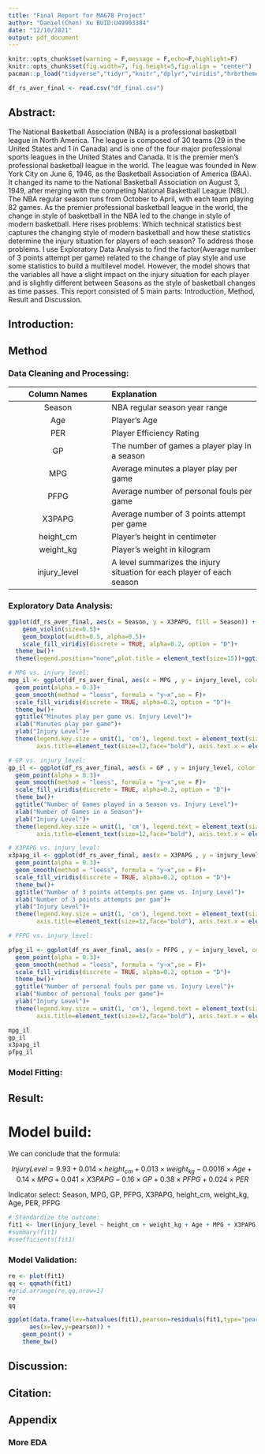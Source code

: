 ```yaml
---
title: "Final Report for MA678 Project"
author: "Daniel(Chen) Xu BUID:U49903384"
date: "12/10/2021"
output: pdf_document
---
```


```r
knitr::opts_chunk$set(warning = F,message = F,echo=F,highlight=F)
knitr::opts_chunk$set(fig.width=7, fig.height=5,fig.align = "center") 
pacman::p_load("tidyverse","tidyr","knitr","dplyr","viridis","hrbrthemes","mosaic","readr","lubridate","tibble","lme4","rstanarm","gridExtra")
```

```r
df_rs_aver_final <- read.csv("df_final.csv")
```

## Abstract:

The National Basketball Association (NBA) is a professional basketball league in North America. The league is composed of 30 teams (29 in the United States and 1 in Canada) and is one of the four major professional sports leagues in the United States and Canada. It is the premier men's professional basketball league in the world. The league was founded in New York City on June 6, 1946, as the Basketball Association of America (BAA). It changed its name to the National Basketball Association on August 3, 1949, after merging with the competing National Basketball League (NBL). The NBA regular season runs from October to April, with each team playing 82 games. As the premier professional basketball league in the world, the change in style of basketball in the NBA led to the change in style of modern basketball. Here rises problems: Which technical statistics best captures the changing style of modern basketball and how these statistics determine the injury situation for players of each season? To address those problems. I use Exploratory Data Analysis to find the factor(Average number of 3 points attempt per game) related to the change of play style and use some statistics to build a multilevel model. However, the model shows that the variables all have a slight impact on the injury situation for each player and is slightly different between Seasons as the style of basketball changes as time passes. This report consisted of 5 main parts: Introduction, Method, Result and Discussion. 

## Introduction:



## Method

### Data Cleaning and Processing:


| Column Names | Explanation |
| :--: | :----- |
| Season        | NBA regular season year range |
| Age           | Player's Age |
| PER           | Player Efficiency Rating |
| GP            | The number of games a player play in a season |
| MPG           | Average minutes a player play per game |
| PFPG          | Average number of personal fouls per game |
| X3PAPG        | Average number of 3 points attempt per game |
| height_cm     | Player's height in centimeter |
| weight_kg     | Player's weight in kilogram |
| injury_level  | A level summarizes the injury situation for each player of each season |



### Exploratory Data Analysis:

```r
ggplot(df_rs_aver_final, aes(x = Season, y = X3PAPG, fill = Season)) +
    geom_violin(size=0.5)+
    geom_boxplot(width=0.5, alpha=0.5)+
    scale_fill_viridis(discrete = TRUE, alpha=0.2, option = "D")+
  theme_bw()+
  theme(legend.position="none",plot.title = element_text(size=15))+ggtitle("Number of 3 Points attempt per game distribution from season 2010-2011 to season 2019-2020")
```

```r
# MPG vs. injury_level:
mpg_il <- ggplot(df_rs_aver_final, aes(x = MPG , y = injury_level, color = Season))+
  geom_point(alpha = 0.3)+
  geom_smooth(method = "loess", formula = "y~x",se = F)+
  scale_fill_viridis(discrete = TRUE, alpha=0.2, option = "D")+
  theme_bw()+
  ggtitle("Minutes play per game vs. Injury Level")+
  xlab("Minutes play per game")+
  ylab("Injury Level")+
  theme(legend.key.size = unit(1, 'cm'), legend.text = element_text(size=12,face="bold"),axis.text=element_text(size=12,face="bold"),
        axis.title=element_text(size=12,face="bold"), axis.text.x = element_text(angle = 45, hjust=1), legend.position = "bottom")

# GP vs. injury_level:
gp_il <- ggplot(df_rs_aver_final, aes(x = GP , y = injury_level, color = Season))+
  geom_point(alpha = 0.3)+
  geom_smooth(method = "loess", formula = "y~x",se = F)+
  scale_fill_viridis(discrete = TRUE, alpha=0.2, option = "D")+
  theme_bw()+
  ggtitle("Number of Games played in a Season vs. Injury Level")+
  xlab("Number of Games in a Season")+
  ylab("Injury Level")+
  theme(legend.key.size = unit(1, 'cm'), legend.text = element_text(size=12,face="bold"),axis.text=element_text(size=12,face="bold"),
        axis.title=element_text(size=12,face="bold"), axis.text.x = element_text(angle = 45, hjust=1),legend.position = "bottom")

# X3PAPG vs. injury_level:
x3papg_il <- ggplot(df_rs_aver_final, aes(x = X3PAPG , y = injury_level, color = Season))+
  geom_point(alpha = 0.3)+
  geom_smooth(method = "loess", formula = "y~x",se = F)+
  scale_fill_viridis(discrete = TRUE, alpha=0.2, option = "D")+
  theme_bw()+
  ggtitle("Number of 3 points attempts per game vs. Injury Level")+
  xlab("Number of 3 points attempts per gam")+
  ylab("Injury Level")+
  theme(legend.key.size = unit(1, 'cm'), legend.text = element_text(size=12,face="bold"),axis.text=element_text(size=12,face="bold"),
        axis.title=element_text(size=12,face="bold"), axis.text.x = element_text(angle = 45, hjust=1),legend.position = "bottom")

# PFPG vs. injury_level:

pfpg_il <- ggplot(df_rs_aver_final, aes(x = PFPG , y = injury_level, color = Season))+
  geom_point(alpha = 0.3)+
  geom_smooth(method = "loess", formula = "y~x",se = F)+
  scale_fill_viridis(discrete = TRUE, alpha=0.2, option = "D")+
  theme_bw()+
  ggtitle("Number of personal fouls per game vs. Injury Level")+
  xlab("Number of personal fouls per game")+
  ylab("Injury Level")+
  theme(legend.key.size = unit(1, 'cm'), legend.text = element_text(size=12,face="bold"),axis.text=element_text(size=12,face="bold"),
        axis.title=element_text(size=12,face="bold"), axis.text.x = element_text(angle = 45, hjust=1),legend.position = "bottom")

mpg_il
gp_il
x3papg_il
pfpg_il
```


### Model Fitting:


## Result:

# Model build:

We can conclude that the formula:

$$
Injury Level = 9.93 + 0.014 {\times} height_{cm} + 0.013 {\times} weight_{kg} - 0.0016 {\times} Age + 0.14 {\times} MPG + 0.041 {\times} X3PAPG - 0.16 {\times} GP +  0.38 {\times} PFPG + 0.024 {\times} PER
$$

Indicator select:
Season, MPG, GP, PFPG, X3PAPG, height_cm, weight_kg, Age, PER, PFPG

```r
# Standardize the outcome:
fit1 <- lmer(injury_level ~ height_cm + weight_kg + Age + MPG + X3PAPG + GP + PFPG + PER + (1|Season), df_rs_aver_final) 
#summary(fit1)
#coefficients(fit1)
```



### Model Validation:

```r
re <- plot(fit1)
qq <- qqmath(fit1)
#grid.arrange(re,qq,nrow=1)
re
qq
```



```r
ggplot(data.frame(lev=hatvalues(fit1),pearson=residuals(fit1,type="pearson")),
      aes(x=lev,y=pearson)) +
    geom_point() +
    theme_bw()
```

## Discussion:



## Citation:





\newpage
## Appendix
### More EDA

